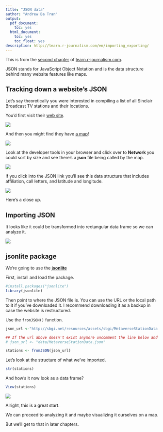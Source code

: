 ```yaml
---
title: "JSON data"
author: "Andrew Ba Tran"
output:
  pdf_document:
    toc: yes
  html_document:
    toc: yes
    toc_float: yes
description: http://learn.r-journalism.com/en/importing_exporting/
---
```


This is from the [second chapter](https://learn.r-journalism.com/enjson-files/) of [learn.r-journalism.com](https://learn.r-journalism.com/).


JSON stands for JavaScript Object Notation and is the data structure behind many website features like maps.


## Tracking down a website's JSON

Let's say theoretically you were interested in compiling a list of all Sinclair Broadcast TV stations and their locations.

You'd first visit their [web site](http://sbgi.net/).

![](images/sinclair1.png)

And then you might find they have [a map](http://sbgi.net/tv-stations/)!

![](images/sinclair2.png)

Look at the developer tools in your browser and click over to **Network** you could sort by size and see there's a **json** file being called by the map.

![](images/sinclair3.png)

If you click into the JSON link you'll see this data structure that includes affiliation, call letters, and latitude and longitude.

![](images/sinclair4.png)

Here's a close up.

## Importing JSON

It looks like it could be transformed into rectangular data frame so we can analyze it.

![](images/sinclair5.png)

## jsonlite package

We're going to use the [**jsonlite** ](https://cran.r-project.org/web/packages/jsonlite/vignettes/json-aaquickstart.html)

First, install and load the package.

```r
#install.packages("jsonlite")
library(jsonlite)
```

Then point to where the JSON file is. You can use the URL or the local path to it if you've downloaded it. I recommend downloading it as a backup in case the website is restructured.

Use the `fromJSON()` function.

```r
json_url <-"http://sbgi.net/resources/assets/sbgi/MetaverseStationData.json"

## If the url above doesn't exist anymore uncomment the line below and run it
# json_url <- "data/MetaverseStationData.json"

stations <- fromJSON(json_url)
```

Let's look at the structure of what we've imported.

```r
str(stations)
```

And how's it now look as a data frame?

```r
View(stations)
```

![](images/json_example.png)

Alright, this is a great start.

We can proceed to analyzing it and maybe visualizing it ourselves on a map.

But we'll get to that in later chapters.
